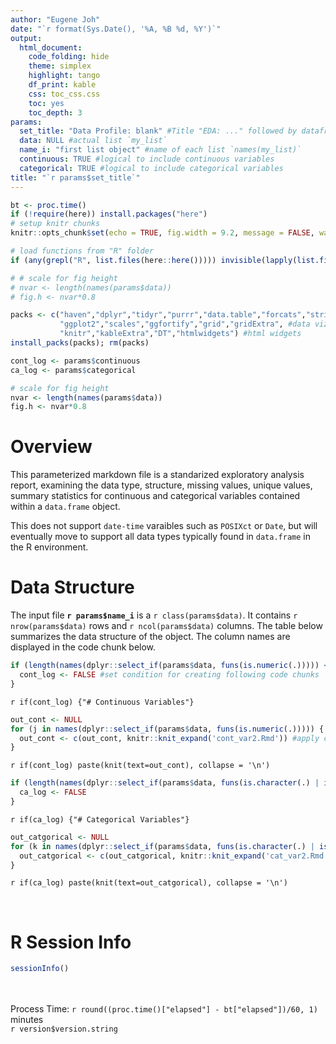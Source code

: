 ```yaml
---
author: "Eugene Joh"
date: "`r format(Sys.Date(), '%A, %B %d, %Y')`"
output: 
  html_document:
    code_folding: hide
    theme: simplex
    highlight: tango
    df_print: kable
    css: toc_css.css
    toc: yes
    toc_depth: 3
params:
  set_title: "Data Profile: blank" #Title "EDA: ..." followed by dataframe name
  data: NULL #actual list `my_list`
  name_i: "first list object" #name of each list `names(my_list)`
  continuous: TRUE #logical to include continuous variables
  categorical: TRUE #logical to include categorical variables
title: "`r params$set_title`"
---
```


<!-- The input for this parameterized R markdown file is a named `list` of `data.frames` -->
<!-- The parameters above specify the title used (dependent on each named object in `list`), number of `data.frames` in the list, names of the `data.frames`, logical for whether you want to include continuous and/or categorical variables. -->


```r
bt <- proc.time()
if (!require(here)) install.packages("here")
# setup knitr chunks
knitr::opts_chunk$set(echo = TRUE, fig.width = 9.2, message = FALSE, warning = FALSE)

# load functions from "R" folder
if (any(grepl("R", list.files(here::here())))) invisible(lapply(list.files(here::here("R"), full.names = TRUE), source))

# # scale for fig height
# nvar <- length(names(params$data))
# fig.h <- nvar*0.8
```

```r
packs <- c("haven","dplyr","tidyr","purrr","data.table","forcats","stringr", #process
           "ggplot2","scales","ggfortify","grid","gridExtra", #data viz
           "knitr","kableExtra","DT","htmlwidgets") #html widgets
install_packs(packs); rm(packs)
```

```r
cont_log <- params$continuous
ca_log <- params$categorical
```

```r
# scale for fig height
nvar <- length(names(params$data))
fig.h <- nvar*0.8
```

# Overview 
This parameterized markdown file is a standarized exploratory analysis report, examining the data type, structure, missing values, unique values, summary statistics for continuous and categorical variables contained within a `data.frame` object.   

This does not support `date-time` varaibles such as `POSIXct` or `Date`, but will eventually move to support all data types typically found in `data.frame` in the R environment.  

# Data Structure
The input file **`r params$name_i`** is a `r class(params$data)`. It contains `r nrow(params$data)` rows and `r ncol(params$data)` columns. The table below summarizes the data structure of the object. The column names are displayed in the code chunk below.  

<!-- Continuous Variables -->
```r
if (length(names(dplyr::select_if(params$data, funs(is.numeric(.))))) < 1) {
  cont_log <- FALSE #set condition for creating following code chunks
}
```

`r if(cont_log) {"# Continuous Variables"}`
```r
out_cont <- NULL
for (j in names(dplyr::select_if(params$data, funs(is.numeric(.))))) { #based on the names that are numeric
  out_cont <- c(out_cont, knitr::knit_expand('cont_var2.Rmd')) #apply child .Rmd to select variables
}
```
`r if(cont_log) paste(knit(text=out_cont), collapse = '\n')`

<!-- Categorical Variables -->
```r
if (length(names(dplyr::select_if(params$data, funs(is.character(.) | is.factor(.))))) < 1) {
  ca_log <- FALSE
}
```

`r if(ca_log) {"# Categorical Variables"}`
```r
out_catgorical <- NULL
for (k in names(dplyr::select_if(params$data, funs(is.character(.) | is.factor(.)) ))) {
  out_catgorical <- c(out_catgorical, knitr::knit_expand('cat_var2.Rmd'))
}
```
`r if(ca_log) paste(knit(text=out_catgorical), collapse = '\n')`


<br>

# R Session Info
```r
sessionInfo()
```

<br>
<br>
Process Time: `r round((proc.time()["elapsed"] - bt["elapsed"])/60, 1)` minutes  
`r version$version.string`  

